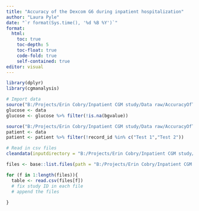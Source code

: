 ```yaml
---
title: "Accuracy of the Dexcom G6 during inpatient hospitalization"
author: "Laura Pyle"
date: "`r format(Sys.time(), '%d %B %Y')`"
format:
  html:
    toc: true
    toc-depth: 5
    toc-float: true
    code-fold: true
    self-contained: true
editor: visual
---
```


```r
library(dplyr)
library(cgmanalysis)

# Import data
source("B:/Projects/Erin Cobry/Inpatient CGM study/Data raw/AccuracyOfTheDexcomG-Glucose_R_2022-09-29_1357.r")
glucose <- data
glucose <- glucose %>% filter(!is.na(bgvalue))

source("B:/Projects/Erin Cobry/Inpatient CGM study/Data raw/AccuracyOfTheDexcomG-PatientInfoAndLocati_R_2022-09-29_1356.r")
patient <- data
patient <- patient %>% filter(!record_id %in% c("Test 1","Test 2"))

# Read in csv files
cleandata(inputdirectory = "B:/Projects/Erin Cobry/Inpatient CGM study/Data raw/Dexcom CSVs", outputdirectory = "B:/Projects/Erin Cobry/Inpatient CGM study/Data clean/Clean CSVs", verbose = T, id_filename = T, gapfill = F, removegaps = F)

files <- base::list.files(path = "B:/Projects/Erin Cobry/Inpatient CGM study/Data raw/Dexcom CSVs",full.names = TRUE,recursive = T)

for (f in 1:length(files)){
  table <- read.csv(files[f])
  # fix study ID in each file
  # append the files
  
}


```
